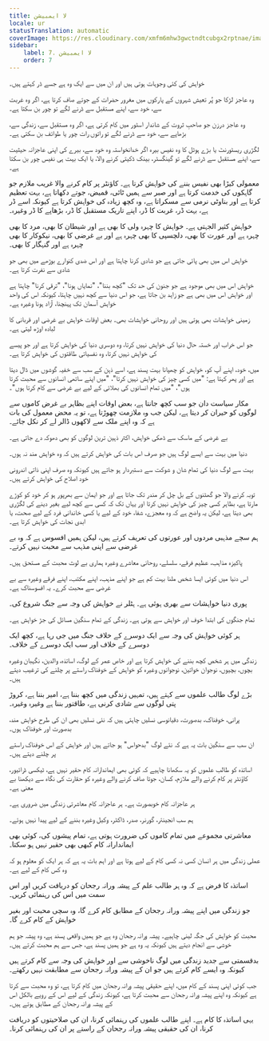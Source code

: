 ```yaml
---
title: لا ایمبیشن
locale: ur
statusTranslation: automatic
coverImage: https://res.cloudinary.com/xmfm6mhw3gwctndtcubgx2rptnae/image/upload/v1740337243/small_cover_educacion_fundamental_a051170f1c.webp
sidebar:
    label: 7. لا ایمبیشن
    order: 7
---
```

خواہش کی کئی وجوہات ہوتی ہیں اور ان میں سے ایک وہ ہے جسے ڈر کہتے ہیں۔

وہ عاجز لڑکا جو پُر تعیش شہروں کے پارکوں میں مغرور حضرات کے جوتے صاف کرتا ہے، اگر وہ غربت سے، خود سے، اپنے مستقبل سے ڈرنے لگے تو چور بن سکتا ہے۔

وہ عاجز درزن جو صاحبِ ثروت کے شاندار اسٹور میں کام کرتی ہے، اگر وہ مستقبل سے، زندگی سے، بڑھاپے سے، خود سے ڈرنے لگے تو راتوں رات چور یا طوائف بن سکتی ہے۔

لگژری ریسٹورنٹ یا بڑے ہوٹل کا وہ نفیس بیرہ اگر خدانخواستہ وہ خود سے، بیرے کی اپنی عاجزانہ حیثیت سے، اپنے مستقبل سے ڈرنے لگے تو گینگسٹر، بینک ڈکیتی کرنے والا، یا ایک بہت ہی نفیس چور بن سکتا ہے۔

معمولی کیڑا بھی نفیس بننے کی خواہش کرتا ہے۔ کاؤنٹر پر کام کرنے والا غریب ملازم جو گاہکوں کی خدمت کرتا ہے اور صبر سے ہمیں ٹائی، قمیض، جوتے دکھاتا ہے، بہت تعظیم کرتا ہے اور بناوٹی نرمی سے مسکراتا ہے، وہ کچھ زیادہ کی خواہش کرتا ہے کیونکہ اسے ڈر ہے، بہت ڈر، غربت کا ڈر، اپنے تاریک مستقبل کا ڈر، بڑھاپے کا ڈر وغیرہ۔

خواہش کثیر الجہتی ہے۔ خواہش کا چہرہ ولی کا بھی ہے اور شیطان کا بھی، مرد کا بھی چہرہ ہے اور عورت کا بھی، دلچسپی کا بھی چہرہ ہے اور بے غرضی کا بھی، نیکوکار کا بھی چہرہ ہے اور گنہگار کا بھی۔

خواہش اس میں بھی پائی جاتی ہے جو شادی کرنا چاہتا ہے اور اس ضدی کنوارے بوڑھے میں بھی جو شادی سے نفرت کرتا ہے۔

خواہش اس میں بھی موجود ہے جو جنون کی حد تک "کچھ بننا"، "نمایاں ہونا"، "ترقی کرنا" چاہتا ہے اور خواہش اس میں بھی ہے جو زاہد بن جاتا ہے، جو اس دنیا سے کچھ نہیں چاہتا، کیونکہ اس کی واحد خواہش آسمان تک پہنچنا، آزاد ہونا وغیرہ ہے۔

زمینی خواہشات بھی ہوتی ہیں اور روحانی خواہشات بھی۔ بعض اوقات خواہش بے غرضی اور قربانی کا لبادہ اوڑھ لیتی ہے۔

جو اس خراب اور خستہ حال دنیا کی خواہش نہیں کرتا، وہ دوسری دنیا کی خواہش کرتا ہے اور جو پیسے کی خواہش نہیں کرتا، وہ نفسیاتی طاقتوں کی خواہش کرتا ہے۔

میں، خود، اپنے آپ کو، خواہش کو چھپانا بہت پسند ہے، اسے ذہن کے سب سے خفیہ گوشوں میں ڈال دیتا ہے اور پھر کہتا ہے: "میں کسی چیز کی خواہش نہیں کرتا"، "میں اپنے ساتھی انسانوں سے محبت کرتا ہوں"، "میں تمام انسانوں کی بھلائی کے لیے بے غرضی سے کام کرتا ہوں"۔

مکار سیاست دان جو سب کچھ جانتا ہے، بعض اوقات اپنے بظاہر بے غرض کاموں سے لوگوں کو حیران کر دیتا ہے، لیکن جب وہ ملازمت چھوڑتا ہے، تو یہ محض معمول کی بات ہے کہ وہ اپنے ملک سے لاکھوں ڈالر لے کر نکل جائے۔

بے غرضی کے ماسک سے ڈھکی خواہش، اکثر ذہین ترین لوگوں کو بھی دھوکہ دے جاتی ہے۔

دنیا میں بہت سے ایسے لوگ ہیں جو صرف اس بات کی خواہش کرتے ہیں کہ وہ خواہش مند نہ ہوں۔

بہت سے لوگ دنیا کی تمام شان و شوکت سے دستبردار ہو جاتے ہیں کیونکہ وہ صرف اپنی ذاتی اندرونی خود اصلاح کی خواہش کرتے ہیں۔

توبہ کرنے والا جو گھٹنوں کے بل چل کر مندر تک جاتا ہے اور جو ایمان سے بھرپور ہو کر خود کو کوڑے مارتا ہے، بظاہر کسی چیز کی خواہش نہیں کرتا اور یہاں تک کہ کسی سے کچھ لیے بغیر دینے کی لگژری بھی دیتا ہے، لیکن یہ واضح ہے کہ وہ معجزے، شفا، خود کے لیے یا کسی خاندانی فرد کے لیے صحت، یا ابدی نجات کی خواہش کرتا ہے۔

ہم سچے مذہبی مردوں اور عورتوں کی تعریف کرتے ہیں، لیکن ہمیں افسوس ہے کہ وہ بے غرضی سے اپنی مذہب سے محبت نہیں کرتے۔

پاکیزہ مذاہب، عظیم فرقے، سلسلے، روحانی معاشرے وغیرہ ہماری بے لوث محبت کے مستحق ہیں۔

اس دنیا میں کوئی ایسا شخص ملنا بہت کم ہے جو اپنے مذہب، اپنے مکتب، اپنے فرقے وغیرہ سے بے غرضی سے محبت کرے۔ یہ افسوسناک ہے۔

پوری دنیا خواہشات سے بھری ہوئی ہے۔ ہٹلر نے خواہش کی وجہ سے جنگ شروع کی۔

تمام جنگوں کی ابتدا خوف اور خواہش سے ہوتی ہے۔ زندگی کے تمام سنگین مسائل کی جڑ خواہش ہے۔

ہر کوئی خواہش کی وجہ سے ایک دوسرے کے خلاف جنگ میں جی رہا ہے، کچھ ایک دوسرے کے خلاف اور سب ایک دوسرے کے خلاف۔

زندگی میں ہر شخص کچھ بننے کی خواہش کرتا ہے اور خاص عمر کے لوگ، اساتذہ، والدین، نگہبان وغیرہ بچوں، بچیوں، نوجوان خواتین، نوجوانوں وغیرہ کو خواہش کے خوفناک راستے پر چلنے کی ترغیب دیتے ہیں۔

بڑے لوگ طالب علموں سے کہتے ہیں، تمہیں زندگی میں کچھ بننا ہے، امیر بننا ہے، کروڑ پتی لوگوں سے شادی کرنی ہے، طاقتور بننا ہے وغیرہ وغیرہ۔

پرانی، خوفناک، بدصورت، دقیانوسی نسلیں چاہتی ہیں کہ نئی نسلیں بھی ان کی طرح خواہش مند، بدصورت اور خوفناک ہوں۔

ان سب سے سنگین بات یہ ہے کہ نئے لوگ "بدحواس" ہو جاتے ہیں اور خواہش کے اس خوفناک راستے پر چلنے دیتے ہیں۔

اساتذہ کو طالب علموں کو یہ سکھانا چاہیے کہ کوئی بھی ایماندارانہ کام حقیر نہیں ہے، ٹیکسی ڈرائیور، کاؤنٹر پر کام کرنے والے ملازم، کسان، جوتا صاف کرنے والے وغیرہ کو حقارت کی نگاہ سے دیکھنا بے معنی ہے۔

ہر عاجزانہ کام خوبصورت ہے۔ ہر عاجزانہ کام معاشرتی زندگی میں ضروری ہے۔

ہم سب انجینئر، گورنر، صدر، ڈاکٹر، وکیل وغیرہ بننے کے لیے پیدا نہیں ہوئے۔

معاشرتی مجموعے میں تمام کاموں کی ضرورت ہوتی ہے، تمام پیشوں کی، کوئی بھی ایماندارانہ کام کبھی بھی حقیر نہیں ہو سکتا۔

عملی زندگی میں ہر انسان کسی نہ کسی کام کے لیے ہوتا ہے اور اہم بات یہ ہے کہ ہر ایک کو معلوم ہو کہ وہ کس کام کے لیے ہے۔

اساتذہ کا فرض ہے کہ وہ ہر طالب علم کے پیشہ ورانہ رجحان کو دریافت کریں اور اس سمت میں اس کی رہنمائی کریں۔

جو زندگی میں اپنے پیشہ ورانہ رجحان کے مطابق کام کرے گا، وہ سچی محبت اور بغیر خواہش کے کام کرے گا۔

محبت کو خواہش کی جگہ لینی چاہیے۔ پیشہ ورانہ رجحان وہ ہے جو ہمیں واقعی پسند ہے، وہ پیشہ جو ہم خوشی سے انجام دیتے ہیں کیونکہ یہ وہ ہے جو ہمیں پسند ہے، جس سے ہم محبت کرتے ہیں۔

بدقسمتی سے جدید زندگی میں لوگ ناخوشی سے اور خواہش کی وجہ سے کام کرتے ہیں کیونکہ وہ ایسے کام کرتے ہیں جو ان کے پیشہ ورانہ رجحان سے مطابقت نہیں رکھتے۔

جب کوئی اپنی پسند کے کام میں، اپنے حقیقی پیشہ ورانہ رجحان میں کام کرتا ہے، تو وہ محبت سے کرتا ہے کیونکہ وہ اپنے پیشہ ورانہ رجحان سے محبت کرتا ہے، کیونکہ زندگی کے لیے اس کے رویے بالکل اس کے پیشہ ورانہ رجحان کے مطابق ہوتے ہیں۔

یہی اساتذہ کا کام ہے۔ اپنے طالب علموں کی رہنمائی کرنا، ان کی صلاحیتوں کو دریافت کرنا، ان کی حقیقی پیشہ ورانہ رجحان کے راستے پر ان کی رہنمائی کرنا۔

